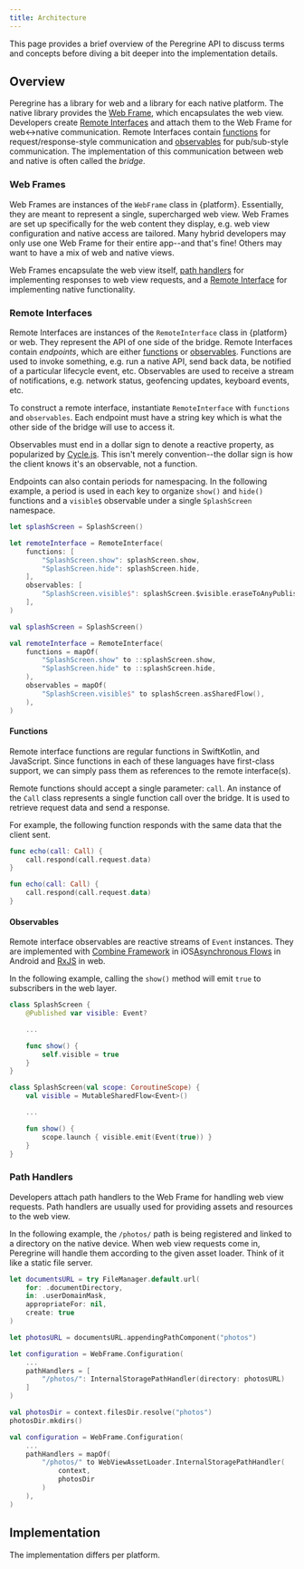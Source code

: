 ```yaml
---
title: Architecture
---
```


This page provides a brief overview of the Peregrine API to discuss terms and
concepts before diving a bit deeper into the implementation details.

## Overview

Peregrine has a library for web and a library for each native platform. The
native library provides the [Web Frame](#web-frames), which encapsulates the
web view. Developers create [Remote Interfaces](#remote-interfaces) and attach
them to the Web Frame for web\<-\>native communication. Remote Interfaces
contain [functions](#functions) for request/response-style communication and
[observables](#observables) for pub/sub-style communication. The implementation
of this communication between web and native is often called the _bridge_.

### Web Frames

Web Frames are instances of the `WebFrame` class in {platform}. Essentially,
they are meant to represent a single, supercharged web view. Web Frames are set
up specifically for the web content they display, e.g. web view configuration
and native access are tailored. Many hybrid developers may only use one Web
Frame for their entire app--and that's fine! Others may want to have a mix of
web and native views.

Web Frames encapsulate the web view itself, [path handlers](#path-handlers) for
implementing responses to web view requests, and a [Remote
Interface](#remote-interfaces) for implementing native functionality.

### Remote Interfaces

Remote Interfaces are instances of the `RemoteInterface` class in {platform} or
web. They represent the API of one side of the bridge. Remote Interfaces
contain _endpoints_, which are either [functions](#functions) or
[observables](#observables). Functions are used to invoke something, e.g. run a
native API, send back data, be notified of a particular lifecycle event, etc.
Observables are used to receive a stream of notifications, e.g. network status,
geofencing updates, keyboard events, etc.

To construct a remote interface, instantiate `RemoteInterface` with `functions`
and `observables`. Each endpoint must have a string key which is what the other
side of the bridge will use to access it.

Observables must end in a dollar sign to denote a reactive property, as
popularized by [Cycle.js](https://cycle.js.org). This isn't merely
convention--the dollar sign is how the client knows it's an observable, not a
function.

Endpoints can also contain periods for namespacing. In the following example, a
period is used in each key to organize `show()` and `hide()` functions and a
`visible$` observable under a single `SplashScreen` namespace.

<T ios>

```swift
let splashScreen = SplashScreen()

let remoteInterface = RemoteInterface(
    functions: [
        "SplashScreen.show": splashScreen.show,
        "SplashScreen.hide": splashScreen.hide,
    ],
    observables: [
        "SplashScreen.visible$": splashScreen.$visible.eraseToAnyPublisher(),
    ],
)
```

</T>
<T android>

```kotlin
val splashScreen = SplashScreen()

val remoteInterface = RemoteInterface(
    functions = mapOf(
        "SplashScreen.show" to ::splashScreen.show,
        "SplashScreen.hide" to ::splashScreen.hide,
    ),
    observables = mapOf(
        "SplashScreen.visible$" to splashScreen.asSharedFlow(),
    ),
)
```

</T>

#### Functions

Remote interface functions are regular functions in <T ios>Swift</T><T
android>Kotlin</T>, and JavaScript. Since functions in each of these languages
have first-class support, we can simply pass them as references to the remote
interface(s).

Remote functions should accept a single parameter: `call`. An instance of the
`Call` class represents a single function call over the bridge. It is used to
retrieve request data and send a response.

For example, the following function responds with the same data that the client
sent.

<T ios>

```swift
func echo(call: Call) {
    call.respond(call.request.data)
}
```

</T>
<T android>

```kotlin
fun echo(call: Call) {
    call.respond(call.request.data)
}
```

</T>

#### Observables

Remote interface observables are reactive streams of `Event` instances. They
are implemented with <T ios>[Combine
Framework](https://developer.apple.com/documentation/combine) in iOS</T><T
android>[Asynchronous Flows](https://kotlinlang.org/docs/flow.html) in
Android</T> and [RxJS](https://rxjs.dev) in web.

In the following example, calling the `show()` method will emit `true` to
subscribers in the web layer.

<T ios>

```swift
class SplashScreen {
    @Published var visible: Event?

    ...

    func show() {
        self.visible = true
    }
}
```

</T>
<T android>

```kotlin
class SplashScreen(val scope: CoroutineScope) {
    val visible = MutableSharedFlow<Event>()

    ...

    fun show() {
        scope.launch { visible.emit(Event(true)) }
    }
}

```

</T>

### Path Handlers

Developers attach path handlers to the Web Frame for handling web view
requests. Path handlers are usually used for providing assets and resources to
the web view.

In the following example, the `/photos/` path is being registered and linked to
a directory on the native device. When web view requests come in, Peregrine
will handle them according to the given asset loader. Think of it like a static
file server.

<T ios>

```swift
let documentsURL = try FileManager.default.url(
    for: .documentDirectory,
    in: .userDomainMask,
    appropriateFor: nil,
    create: true
)

let photosURL = documentsURL.appendingPathComponent("photos")

let configuration = WebFrame.Configuration(
    ...
    pathHandlers = [
        "/photos/": InternalStoragePathHandler(directory: photosURL)
    ]
)

```

</T>
<T android>

```kotlin
val photosDir = context.filesDir.resolve("photos")
photosDir.mkdirs()

val configuration = WebFrame.Configuration(
    ...
    pathHandlers = mapOf(
        "/photos/" to WebViewAssetLoader.InternalStoragePathHandler(
            context,
            photosDir
        )
    ),
)
```

</T>

## Implementation

The implementation differs per platform.
